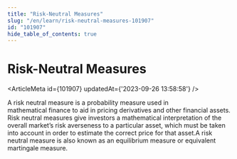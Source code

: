 ```yaml
---
title: "Risk-Neutral Measures"
slug: "/en/learn/risk-neutral-measures-101907"
id: "101907"
hide_table_of_contents: true
---
```



# Risk-Neutral Measures

<ArticleMeta id={101907} updatedAt={'2023-09-26 13:58:58'} />
<div className='border-solid border-b border-t-0 my-4 border-[var(--ifm-color-gray-300)]' />

A risk neutral measure is a probability measure used in mathematical finance to aid in pricing derivatives and other financial assets. Risk neutral measures give investors a mathematical interpretation of the overall market’s risk averseness to a particular asset, which must be taken into account in order to estimate the correct price for that asset.A risk neutral measure is also known as an equilibrium measure or equivalent martingale measure.

